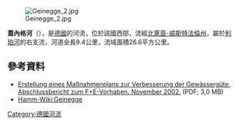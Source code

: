 {{Coord|51|40|54.7|N|7|46|30.3|E|display=title}}
[[Image:Geinegge_2.jpg|right]]

'''蓋內格河'''（{{lang-de|Geinegge}}），是[[德國|德國]]的河流，位於該國西部，流經[[北萊茵-威斯特法倫州|北萊茵-威斯特法倫州]]，屬於[[利珀河|利珀河]]的右支流，河道全長9.4公里，流域面積26.6平方公里。

==參考資料==
* [http://www.lanuv.nrw.de/wasser/abwasser/forschung/pdf/Abschlussbericht_Erstell_Massnahmenplan.pdf Erstellung eines Maßnahmenplans zur Verbesserung der Gewässergüte. Abschlussbericht zum F+E-Vorhaben. November 2002.] (PDF; 3,0 MB)
* [http://www.hammwiki.de/wiki/Geinegge_%28Bach%29 Hamm-Wiki:Geinegge]

{{Germany-geo-stub}}
[[Category:德國河流|Category:德國河流]]